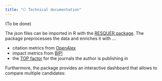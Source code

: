 ```yaml
---
title: "⎔ Technical documentation"
---
```


(To be done)

The json files can be imported in R with the [RESQUER package](https://github.com/RESQUE-Framework/RESQUER). The package preprocesses the data and enriches it with ...

- citation metrics from [OpenAlex](https://openalex.org)
- impact metrics from [BIP!](https://bip.imsi.athenarc.gr)
- the [TOP factor](https://www.topfactor.org) for the journals the author is publishing in

Furthermore, the package provides an interactive dashboard that allows to compare multiple candidates:

